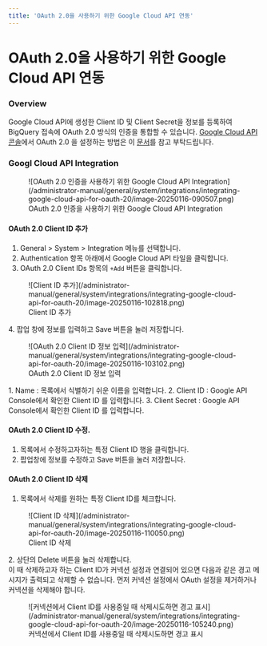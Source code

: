 ```yaml
---
title: 'OAuth 2.0을 사용하기 위한 Google Cloud API 연동'
---
```


# OAuth 2.0을 사용하기 위한 Google Cloud API 연동

### Overview

Google Cloud API에 생성한 Client ID 및 Client Secret을 정보를 등록하여 BigQuery 접속에 OAuth 2.0 방식의 인증을 통합할 수 있습니다. [Google Cloud API 콘솔](https://console.cloud.google.com/apis/credentials)에서 OAuth 2.0 을 설정하는 방법은 이 [문서](https://support.google.com/cloud/answer/6158849?hl=en)를 참고 부탁드립니다.

### Googl Cloud API Integration

<figure data-layout="center" data-align="center">
![OAuth 2.0 인증을 사용하기 위한 Google Cloud API Integration](/administrator-manual/general/system/integrations/integrating-google-cloud-api-for-oauth-20/image-20250116-090507.png)
<figcaption>
OAuth 2.0 인증을 사용하기 위한 Google Cloud API Integration
</figcaption>
</figure>

#### OAuth 2.0 Client ID 추가

1. General &gt; System &gt; Integration 메뉴를 선택합니다.
2. Authentication 항목 아래에서 Google Cloud API 타일을 클릭합니다.
3. OAuth 2.0 Client IDs 항목의 `+Add` 버튼을 클릭합니다.<br/>
  <figure data-layout="center" data-align="center">
  ![Client ID 추가](/administrator-manual/general/system/integrations/integrating-google-cloud-api-for-oauth-20/image-20250116-102818.png)
  <figcaption>
  Client ID 추가
  </figcaption>
  </figure>
4. 팝업 창에 정보를 입력하고 Save 버튼을 눌러 저장합니다.<br/>
  <figure data-layout="center" data-align="center">
  ![OAuth 2.0 Client ID 정보 입력](/administrator-manual/general/system/integrations/integrating-google-cloud-api-for-oauth-20/image-20250116-103102.png)
  <figcaption>
  OAuth 2.0 Client ID 정보 입력
  </figcaption>
  </figure>
    1. Name : 목록에서 식별하기 쉬운 이름을 입력합니다.
    2. Client ID : Google API Console에서 확인한 Client ID 를 입력합니다.
    3. Client Secret : Google API Console에서 확인한 Client ID 를 입력합니다.

#### OAuth 2.0 Client ID 수정.

1. 목록에서 수정하고자하는 특정 Client ID 행을 클릭합니다.
2. 팝업창에 정보를 수정하고 Save 버튼을 눌러 저장합니다.

#### OAuth 2.0 Client ID 삭제

1. 목록에서 삭제를 원하는 특정 Client ID를 체크합니다.<br/>
  <figure data-layout="center" data-align="center">
  ![Client ID 삭제](/administrator-manual/general/system/integrations/integrating-google-cloud-api-for-oauth-20/image-20250116-110050.png)
  <figcaption>
  Client ID 삭제
  </figcaption>
  </figure>
2. 상단의 Delete 버튼을 눌러 삭제합니다. <br/>이 때 삭제하고자 하는 Client ID가 커넥션 설정과 연결되어 있으면 다음과 같은 경고 메시지가 출력되고 삭제할 수 없습니다. 먼저 커넥션 설정에서 OAuth 설정을 제거하거나 커넥션을 삭제해야 합니다.<br/>
  <figure data-layout="center" data-align="center">
  ![커넥션에서 Client ID를 사용중일 때 삭제시도하면 경고 표시](/administrator-manual/general/system/integrations/integrating-google-cloud-api-for-oauth-20/image-20250116-105240.png)
  <figcaption>
  커넥션에서 Client ID를 사용중일 때 삭제시도하면 경고 표시
  </figcaption>
  </figure>
